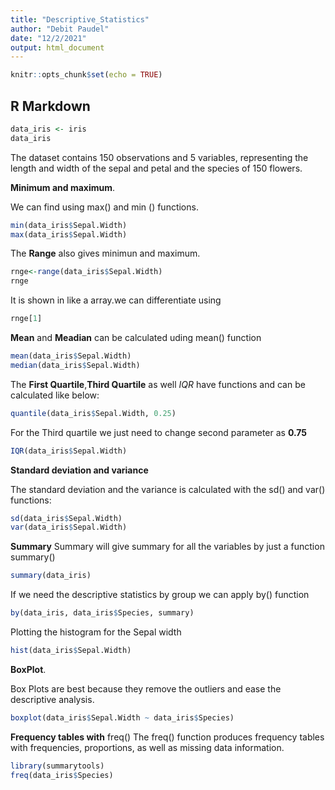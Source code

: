 ```yaml
---
title: "Descriptive_Statistics"
author: "Debit Paudel"
date: "12/2/2021"
output: html_document
---
```


```r
knitr::opts_chunk$set(echo = TRUE)
```

## R Markdown

```r
data_iris <- iris
data_iris
```
The dataset contains 150 observations and 5 variables, representing the length and width of the sepal and petal and the species of 150 flowers.

**Minimum and maximum**. 

  We can find using max() and min () functions.
```r
min(data_iris$Sepal.Width)
max(data_iris$Sepal.Width)
```
The **Range** also  gives minimun and maximum.
```r
rnge<-range(data_iris$Sepal.Width)
rnge
```

It is shown in like a array.we can differentiate using 
```r
rnge[1]
```

**Mean** and **Meadian** can be calculated uding mean() function
```r
mean(data_iris$Sepal.Width)
median(data_iris$Sepal.Width)
```
The **First Quartile**,**Third Quartile** as well *IQR* have functions and can be calculated like below:

```r
quantile(data_iris$Sepal.Width, 0.25)

```
For the Third quartile we just need to change second parameter as **0.75**

```r
IQR(data_iris$Sepal.Width)
```
 **Standard deviation and variance**

 
The standard deviation and the variance is calculated with the sd() and var() functions:

```r
sd(data_iris$Sepal.Width)
var(data_iris$Sepal.Width)
```
**Summary**
Summary will give summary for all the variables by just a function summary()

```r
summary(data_iris)
```

If we need the descriptive statistics by group we can apply by() function
```r
by(data_iris, data_iris$Species, summary)
```


Plotting the histogram for the Sepal width 

```r
hist(data_iris$Sepal.Width)
```

**BoxPlot**. 
  
  Box Plots are best because they remove the outliers and ease the descriptive analysis.
  
```r
boxplot(data_iris$Sepal.Width ~ data_iris$Species)
```
  **Frequency tables with** freq()
The freq() function produces frequency tables with frequencies, proportions, as well as missing data information.

```r
library(summarytools)
freq(data_iris$Species)
```



